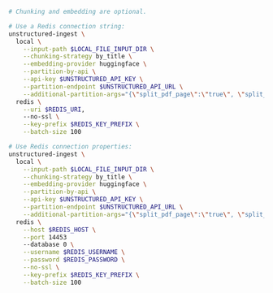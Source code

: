 ```bash CLI
# Chunking and embedding are optional.

# Use a Redis connection string:
unstructured-ingest \
  local \
    --input-path $LOCAL_FILE_INPUT_DIR \
    --chunking-strategy by_title \
    --embedding-provider huggingface \
    --partition-by-api \
    --api-key $UNSTRUCTURED_API_KEY \
    --partition-endpoint $UNSTRUCTURED_API_URL \
    --additional-partition-args="{\"split_pdf_page\":\"true\", \"split_pdf_allow_failed\":\"true\", \"split_pdf_concurrency_level\": 15}" \
  redis \
    --uri $REDIS_URI,
    --no-ssl \
    --key-prefix $REDIS_KEY_PREFIX \
    --batch-size 100

# Use Redis connection properties:
unstructured-ingest \
  local \
    --input-path $LOCAL_FILE_INPUT_DIR \
    --chunking-strategy by_title \
    --embedding-provider huggingface \
    --partition-by-api \
    --api-key $UNSTRUCTURED_API_KEY \
    --partition-endpoint $UNSTRUCTURED_API_URL \
    --additional-partition-args="{\"split_pdf_page\":\"true\", \"split_pdf_allow_failed\":\"true\", \"split_pdf_concurrency_level\": 15}" \
  redis \
    --host $REDIS_HOST \
    --port 14453
    --database 0 \
    --username $REDIS_USERNAME \
    --password $REDIS_PASSWORD \
    --no-ssl \
    --key-prefix $REDIS_KEY_PREFIX \
    --batch-size 100